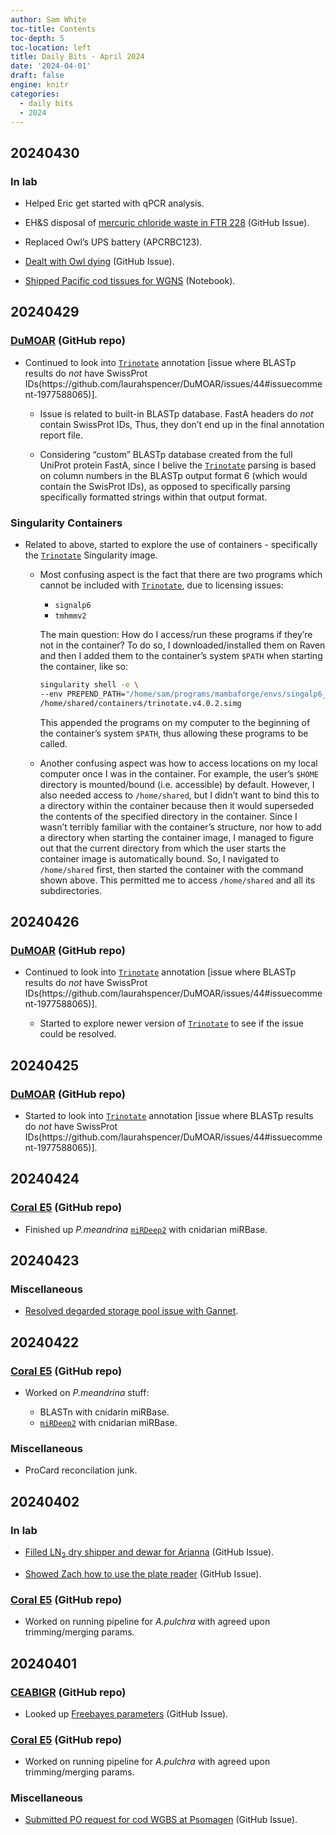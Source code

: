```yaml
---
author: Sam White
toc-title: Contents
toc-depth: 5
toc-location: left
title: Daily Bits - April 2024
date: '2024-04-01'
draft: false
engine: knitr
categories: 
  - daily bits
  - 2024
---
```

## 20240430

### In lab

- Helped Eric get started with qPCR analysis.

- EH&S disposal of [mercuric chloride waste in FTR 228](https://github.com/RobertsLab/resources/issues/1536) (GitHub Issue).

- Replaced Owl's UPS battery (APCRBC123).

- [Dealt with Owl dying](https://github.com/RobertsLab/resources/issues/1882) (GitHub Issue).

- [Shipped Pacific cod tissues for WGNS](../2024-04-30-Samples-Submitted---Pacific-Cod-40-Tissue-Samples-for-WGBS-at-Psomagen/index.qmd) (Notebook).

## 20240429

### [DuMOAR](https://github.com/laurahspencer/DuMOAR) (GitHub repo)

- Continued to look into [`Trinotate`](https://github.com/Trinotate/Trinotate/wiki) annotation [issue where BLASTp results do _not_ have SwissProt IDs(https://github.com/laurahspencer/DuMOAR/issues/44#issuecomment-1977588065)].

  - Issue is related to built-in BLASTp database. FastA headers do _not_ contain SwissProt IDs, Thus, they don't end up in the final annotation report file.

  - Considering "custom" BLASTp database created from the full UniProt protein FastA, since I belive the [`Trinotate`](https://github.com/Trinotate/Trinotate/wiki) parsing is based on column numbers in the BLASTp output format 6 (which would contain the SwisProt IDs), as opposed to specifically parsing specifically formatted strings within that output format.

### Singularity Containers

- Related to above, started to explore the use of containers - specifically the [`Trinotate`](https://github.com/Trinotate/Trinotate/wiki) Singularity image.

  - Most confusing aspect is the fact that there are two programs which cannot be included with [`Trinotate`](https://github.com/Trinotate/Trinotate/wiki), due to licensing issues:

    - `signalp6`
    - `tmhmmv2`

    The main question: How do I access/run these programs if they're not in the container? To do so, I downloaded/installed them on Raven and then I added them to the container's system `$PATH` when starting the container, like so:

    ```bash
    singularity shell -e \
    --env PREPEND_PATH="/home/sam/programs/mambaforge/envs/singalp6_env/bin:/home/shared/tmhmm-2.0c/bin:/home/shared/infernal-1.1.5-linux-intel-gcc/binaries:/home/shared/hmmer-3.4/src" \
    /home/shared/containers/trinotate.v4.0.2.simg
    ```

    This appended the programs on my computer to the beginning of the container's system `$PATH`, thus allowing these programs to be called.

  - Another confusing aspect was how to access locations on my local computer once I was in the container. For example, the user's `$HOME` directory is mounted/bound (i.e. accessible) by default. However, I also needed access to `/home/shared`, but I didn't want to bind this to a directory within the container because then it would superseded the contents of the specified directory in the container. Since I wasn't terribly familiar with the container's structure, nor how to add a directory when starting the container image, I managed to figure out that the current directory from which the user starts the container image is automatically bound. So, I navigated to `/home/shared` first, then started the container with the command shown above. This permitted me to access `/home/shared` and all its subdirectories.

## 20240426

### [DuMOAR](https://github.com/laurahspencer/DuMOAR) (GitHub repo)

- Continued to look into [`Trinotate`](https://github.com/Trinotate/Trinotate/wiki) annotation [issue where BLASTp results do _not_ have SwissProt IDs(https://github.com/laurahspencer/DuMOAR/issues/44#issuecomment-1977588065)].

  - Started to explore newer version of [`Trinotate`](https://github.com/Trinotate/Trinotate/wiki) to see if the issue could be resolved.

## 20240425

### [DuMOAR](https://github.com/laurahspencer/DuMOAR) (GitHub repo)

- Started to look into [`Trinotate`](https://github.com/Trinotate/Trinotate/wiki) annotation [issue where BLASTp results do _not_ have SwissProt IDs(https://github.com/laurahspencer/DuMOAR/issues/44#issuecomment-1977588065)].

## 20240424

### [Coral E5](https://github.com/urol-e5/deep-dive) (GitHub repo)

- Finished up _P.meandrina_ [`miRDeep2`](https://github.com/rajewsky-lab/mirdeep2) with cnidarian miRBase.

## 20240423

### Miscellaneous

- [Resolved degarded storage pool issue with Gannet](../2024-04-23-Computer-Troubleshooting---Gannet-Missing-Storage-Pool/index.qmd).

## 20240422

### [Coral E5](https://github.com/urol-e5/deep-dive) (GitHub repo)

- Worked on _P.meandrina_ stuff:

  - BLASTn with cnidarin miRBase.
  - [`miRDeep2`](https://github.com/rajewsky-lab/mirdeep2) with cnidarian miRBase.

### Miscellaneous

- ProCard reconcilation junk.

## 20240402

### In lab

- [Filled LN<sub>2</sub> dry shipper and dewar for Arianna](https://github.com/RobertsLab/resources/issues/1861) (GitHub Issue).

- [Showed Zach how to use the plate reader](https://github.com/RobertsLab/resources/issues/1860) (GitHub Issue).

### [Coral E5](https://github.com/urol-e5/deep-dive) (GitHub repo)

- Worked on running pipeline for _A.pulchra_ with agreed upon trimming/merging params.

## 20240401

### [CEABIGR](https://github.com/sr320/ceabigr) (GitHub repo)

- Looked up [Freebayes parameters](https://github.com/sr320/ceabigr/issues/109) (GitHub Issue).

### [Coral E5](https://github.com/urol-e5/deep-dive) (GitHub repo)

- Worked on running pipeline for _A.pulchra_ with agreed upon trimming/merging params.

### Miscellaneous

- [Submitted PO request for cod WGBS at Psomagen](https://github.com/RobertsLab/resources/issues/1786) (GitHub Issue).
